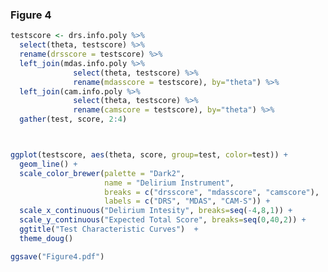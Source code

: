 

### Figure 4

```r

testscore <- drs.info.poly %>%
  select(theta, testscore) %>%
  rename(drsscore = testscore) %>%
  left_join(mdas.info.poly %>% 
              select(theta, testscore) %>%
              rename(mdasscore = testscore), by="theta") %>%
  left_join(cam.info.poly %>%
              select(theta, testscore) %>%
              rename(camscore = testscore), by="theta") %>%
  gather(test, score, 2:4)



ggplot(testscore, aes(theta, score, group=test, color=test)) +
  geom_line() +
  scale_color_brewer(palette = "Dark2", 
                     name = "Delirium Instrument",
                     breaks = c("drsscore", "mdasscore", "camscore"),
                     labels = c("DRS", "MDAS", "CAM-S")) + 
  scale_x_continuous("Delirium Intesity", breaks=seq(-4,8,1)) +
  scale_y_continuous("Expected Total Score", breaks=seq(0,40,2)) +
  ggtitle("Test Characteristic Curves")  +
  theme_doug()

ggsave("Figure4.pdf")

```